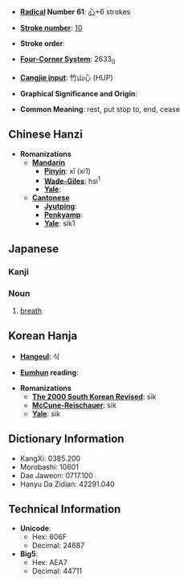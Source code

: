 * '''[[Wiktionary:Chinese radical index| Radical]] Number 61''': [[Wiktionary:Chinese radical index 心|心]]+6 strokes

* '''[[Wiktionary:Chinese total strokes index|Stroke number]]''': [[Wiktionary:Chinese total strokes index 10|10]]

* '''Stroke order''': 

* '''[[Wiktionary:Chinese four corner index|Four-Corner System]]''': 2633<sub>0</sub>

* '''[[Wiktionary:Chinese Cangjie index|Cangjie input]]''': 竹山心 (HUP)

* '''Graphical Significance and Origin''': 

* '''Common Meaning''': rest, put stop to, end, cease

== Chinese Hanzi ==

* '''Romanizations'''
** '''[[Mandarin]]'''
*** '''[[Pinyin]]''': xī (xi1)
*** '''[[Wade-Giles]]''': hsi<sup>1</sup>
*** '''[[Yale]]''': 
** '''[[Cantonese]]'''
*** '''[[Jyutping]]''':
*** '''[[Penkyamp]]''': 
*** '''[[Yale]]''': sik1

== Japanese ==
===Kanji===
{{kanji2|[[そく]] ([[soku]])|[[いき]] ([[iki]]), [[やすむ]] ([[yasumu]]), [[やめる]] ([[yameru]])}}
===Noun===
{{janoun|いき|iki}}
# [[breath]]

== Korean Hanja ==

* '''[[Hangeul]]''': 식

* '''[[Eumhun]] reading''': 

* '''Romanizations'''
** '''[[The 2000 South Korean Revised Romanization|The 2000 South Korean Revised]]''': sik
** '''[[McCune-Reischauer]]''': sik
** '''[[Yale]]''': sik

== Dictionary Information ==

* KangXi: 0385.200
* Morobashi: 10601
* Dae Jaweon: 0717.100
* Hanyu Da Zidian: 42291.040

== Technical Information ==

* '''Unicode''':
** Hex: 606F
** Decimal: 24687
* '''Big5''':
** Hex: AEA7
** Decimal: 44711